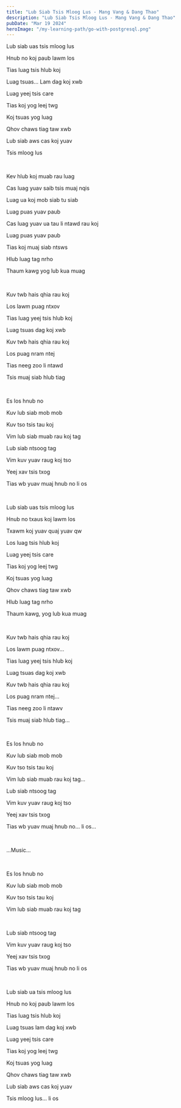 ```yaml
---
title: "Lub Siab Tsis Mloog Lus - Mang Vang & Dang Thao"
description: "Lub Siab Tsis Mloog Lus - Mang Vang & Dang Thao"
pubDate: "Mar 19 2024"
heroImage: "/my-learning-path/go-with-postgresql.png"
---
```


Lub siab uas tsis mloog lus

Hnub no koj paub lawm los

Tias luag tsis hlub koj

Luag tsuas... Lam dag koj xwb

Luag yeej tsis care

Tias koj yog leej twg

Koj tsuas yog luag

Qhov chaws tiag taw xwb

Lub siab aws cas koj yuav

Tsis mloog lus

<br />

Kev hlub koj muab rau luag

Cas luag yuav saib tsis muaj nqis

Luag ua koj mob siab tu siab

Luag puas yuav paub

Cas luag yuav ua tau li ntawd rau koj

Luag puas yuav paub

Tias koj muaj siab ntsws

Hlub luag tag nrho

Thaum kawg yog lub kua muag

<br />

Kuv twb hais qhia rau koj

Los lawm puag ntxov

Tias luag yeej tsis hlub koj

Luag tsuas dag koj xwb

Kuv twb hais qhia rau koj

Los puag nram ntej

Tias neeg zoo li ntawd

Tsis muaj siab hlub tiag

<br />

Es los hnub no

Kuv lub siab mob mob

Kuv tso tsis tau koj

Vim lub siab muab rau koj tag

Lub siab ntsoog tag

Vim kuv yuav raug koj tso

Yeej xav tsis txog

Tias wb yuav muaj hnub no li os

<br />

Lub siab uas tsis mloog lus

Hnub no txaus koj lawm los

Txawm koj yuav quaj yuav qw

Los luag tsis hlub koj

Luag yeej tsis care

Tias koj yog leej twg

Koj tsuas yog luag

Qhov chaws tiag taw xwb

Hlub luag tag nrho

Thaum kawg, yog lub kua muag

<br />

Kuv twb hais qhia rau koj

Los lawm puag ntxov...

Tias luag yeej tsis hlub koj

Luag tsuas dag koj xwb

Kuv twb hais qhia rau koj

Los puag nram ntej...

Tias neeg zoo li ntawv

Tsis muaj siab hlub tiag...

<br />

Es los hnub no

Kuv lub siab mob mob

Kuv tso tsis tau koj

Vim lub siab muab rau koj tag...

Lub siab ntsoog tag

Vim kuv yuav raug koj tso

Yeej xav tsis txog

Tias wb yuav muaj hnub no... li os...

<br />

...Music...

<br />

Es los hnub no

Kuv lub siab mob mob

Kuv tso tsis tau koj

Vim lub siab muab rau koj tag

<br />

Lub siab ntsoog tag

Vim kuv yuav raug koj tso

Yeej xav tsis txog

Tias wb yuav muaj hnub no li os

<br />

Lub siab ua tsis mloog lus

Hnub no koj paub lawm los

Tias luag tsis hlub koj

Luag tsuas lam dag koj xwb

Luag yeej tsis care

Tias koj yog leej twg

Koj tsuas yog luag

Qhov chaws tiag taw xwb

Lub siab aws cas koj yuav

Tsis mloog lus... li os
